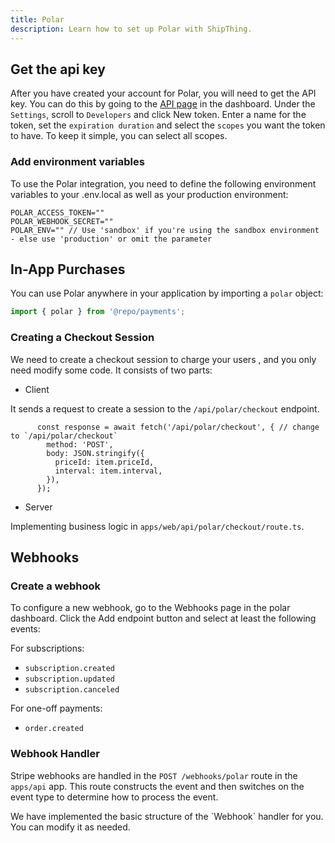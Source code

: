 ```yaml
---
title: Polar
description: Learn how to set up Polar with ShipThing.
---
```


## Get the api key

After you have created your account for Polar, you will need to get the API key. You can do this by going to the [API page](https://polar.sh/) in the dashboard. Under the `Settings`, scroll to `Developers` and click New token. Enter a name for the token, set the `expiration duration` and select the `scopes` you want the token to have. To keep it simple, you can select all scopes.

### Add environment variables

To use the Polar integration, you need to define the following environment variables to your .env.local as well as your production environment:

```env .env.local
POLAR_ACCESS_TOKEN=""
POLAR_WEBHOOK_SECRET=""
POLAR_ENV="" // Use 'sandbox' if you're using the sandbox environment - else use 'production' or omit the parameter
```

## In-App Purchases

You can use Polar anywhere in your application by importing a `polar` object:
```ts page.tsx
import { polar } from '@repo/payments';
```

### Creating a Checkout Session

We need to create a checkout session to charge your users , and you only need modify some code. It consists of two parts:

- Client

It sends a request to create a session to the `/api/polar/checkout` endpoint.

```tsx apps/web/[locale]/components/payment/price-form.tsx
      const response = await fetch('/api/polar/checkout', { // change to `/api/polar/checkout`
        method: 'POST',
        body: JSON.stringify({
          priceId: item.priceId,
          interval: item.interval,
        }),
      });
```

- Server

Implementing business logic in `apps/web/api/polar/checkout/route.ts`.

## Webhooks

### Create a webhook

To configure a new webhook, go to the Webhooks page in the polar dashboard. Click the Add endpoint button and select at least the following events:

For subscriptions:
- `subscription.created`
- `subscription.updated`
- `subscription.canceled`

For one-off payments:
- `order.created`

### Webhook Handler

Stripe webhooks are handled in the `POST /webhooks/polar` route in the `apps/api` app. This route constructs the event and then switches on the event type to determine how to process the event.

<Note>
We have implemented the basic structure of the `Webhook` handler for you. You can modify it as needed.
</Note>